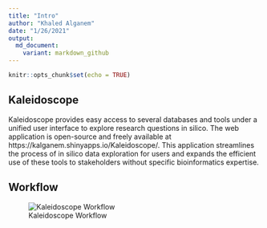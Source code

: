 ```yaml
---
title: "Intro"
author: "Khaled Alganem"
date: "1/26/2021"
output:
  md_document:
    variant: markdown_github
---
```


```r
knitr::opts_chunk$set(echo = TRUE)
```

## Kaleidoscope

Kaleidoscope provides easy access to several databases and tools under a unified user interface to explore research questions in silico. The web application is open-source and freely available at https://kalganem.shinyapps.io/Kaleidoscope/. This application streamlines the process of in silico data exploration for users and expands the efficient use of these tools to stakeholders without specific bioinformatics expertise.


## Workflow

![Kaleidoscope Workflow](figures/KS_WorkflowFigure.png)

